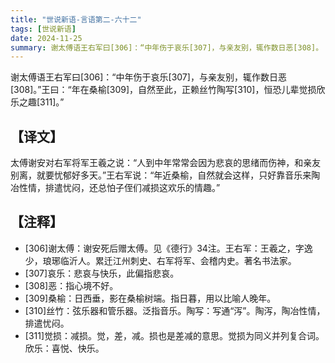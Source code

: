 ```yaml
---
title: "世说新语-言语第二-六十二"
tags: [世说新语]
date: 2024-11-25
summary: 谢太傅语王右军曰[306]：“中年伤于哀乐[307]，与亲友别，辄作数日恶[308]。
---
```


谢太傅语王右军曰[306]：“中年伤于哀乐[307]，与亲友别，辄作数日恶[308]。”王曰：“年在桑榆[309]，自然至此，正赖丝竹陶写[310]，恒恐儿辈觉损欣乐之趣[311]。”

## 【译文】

太傅谢安对右军将军王羲之说：“人到中年常常会因为悲哀的思绪而伤神，和亲友别离，就要忧郁好多天。”王右军说：“年近桑榆，自然就会这样，只好靠音乐来陶冶性情，排遣忧闷，还总怕子侄们减损这欢乐的情趣。”

## 【注释】

- [306]谢太傅：谢安死后赠太傅。见《德行》34注。王右军：王羲之，字逸少，琅琊临沂人。累迁江州刺史、右军将军、会稽内史。著名书法家。
- [307]哀乐：悲哀与快乐，此偏指悲哀。
- [308]恶：指心境不好。
- [309]桑榆：日西垂，影在桑榆树端。指日暮，用以比喻人晚年。
- [310]丝竹：弦乐器和管乐器。泛指音乐。陶写：写通“泻”。陶泻，陶冶性情，排遣忧闷。
- [311]觉损：减损。觉，差，减。损也是差减的意思。觉损为同义并列复合词。欣乐：喜悦、快乐。
